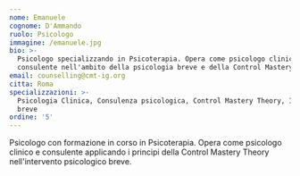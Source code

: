 ```yaml
---
nome: Emanuele
cognome: D'Ammando
ruolo: Psicologo
immagine: /emanuele.jpg
bio: >-
  Psicologo specializzando in Psicoterapia. Opera come psicologo clinico e
  consulente nell'ambito della psicologia breve e della Control Mastery Theory.
email: counselling@cmt-ig.org
citta: Roma
specializzazioni: >-
  Psicologia Clinica, Consulenza psicologica, Control Mastery Theory, Intervento
  breve
ordine: '5'
---
```


Psicologo con formazione in corso in Psicoterapia. Opera come psicologo clinico e consulente applicando i principi della Control Mastery Theory nell'intervento psicologico breve.
